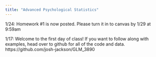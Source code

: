 ```yaml
---
title: "Advanced Psychological Statistics"
---
```


1/24: Homework #1 is now posted. Please turn it in to canvas by 1/29 at 9:59am

1/17: Welcome to the first day of class! If you want to follow along with examples, head over to github for all of the code and data. https://github.com/josh-jackson/GLM_3890
